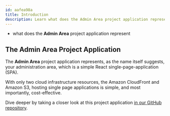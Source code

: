 ```yaml
---
id: aafea98a
title: Introduction
description: Learn what does the Admin Area project application represent.
---
```



<Alert type="success" title="What you’ll learn">

- what does the **Admin Area** project application represent

</Alert>

## The Admin Area Project Application

The **Admin Area** project application represents, as the name itself suggests, your administration area, which is a simple React single-page-application (SPA).

With only two cloud infrastructure resources, the Amazon CloudFront and Amazon S3, hosting single page applications is simple, and most importantly, cost-effective.

<Alert type="success">

Dive deeper by taking a closer look at this project application [in our GitHub repository](https://github.com/webiny/webiny-js/tree/v5/packages/cwp-template-aws/template/api).

</Alert>
